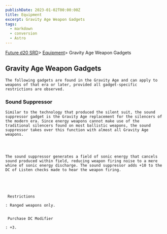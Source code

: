 ```yaml
---
publishDate: 2023-01-02T00:00:00Z
title: Equipment
excerpt: Gravity Age Weapon Gadgets
tags:
  - markdown
  - conversion
  - Astro
---
```







[Future d20 SRD](/#futureD20)> [Equipment](future-d20-srd-equipment-index)> Gravity Age Weapon Gadgets
    




## Gravity Age Weapon Gadgets
   



    The following gadgets are found in the Gravity Age and can apply to weapons of that era or later, provided all gadget-specific restrictions are observed.
   


### Sound Suppressor
   



    Similar to the technology that produced the silent suit, the sound suppressor gadget is the Gravity Age replacement for the silencers of the modern era. Since energy weapons cannot make use of the traditional silencers found on most ballistic weapons, the sound suppressor takes over this function with almost all Gravity Age weapons.
   



    The sound suppressor generates a field of sonic energy that cancels sound produced within field, reducing weapon firing noise to a mere whine of sonic energy discharge. The sound suppressor adds +10 to the DC of Listen checks made to hear the weapon firing.
   




     Restrictions
    
    : Ranged weapons only.
    

     Purchase DC Modifier
    
    : +3.
   





